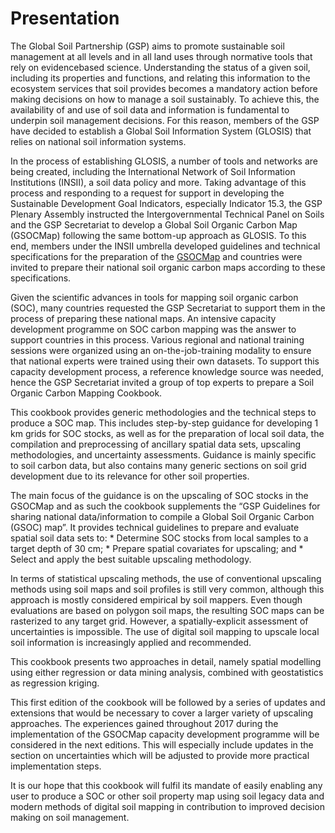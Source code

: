 \mainmatter
\tableofcontents

# Presentation

The Global Soil Partnership (GSP) aims to promote sustainable soil management at all levels and in all land uses through normative tools that rely on evidencebased science. Understanding the status of a given soil, including its properties and functions, and relating this information to the ecosystem services that soil provides becomes a mandatory action before making decisions on how to manage a soil sustainably. To achieve this, the availability of and use of soil data and information is fundamental to underpin soil management decisions. For this reason, members of the GSP have decided to establish a Global Soil Information System (GLOSIS) that relies on national soil information systems.

In the process of establishing GLOSIS, a number of tools and networks are being created, including the International Network of Soil Information Institutions (INSII), a soil data policy and more. Taking advantage of this process and responding to a request for support in developing the Sustainable Development Goal Indicators, especially Indicator 15.3, the GSP Plenary Assembly instructed the Intergovernmental Technical Panel on Soils and the GSP Secretariat to develop a Global Soil Organic Carbon Map (GSOCMap) following the same bottom-up approach as GLOSIS. To this end, members under the INSII umbrella developed guidelines and technical specifications for the preparation of the [GSOCMap](http://www.fao.org/3/a-bp164e.pdf) and countries were invited to prepare their national soil organic carbon maps according to these specifications.

Given the scientific advances in tools for mapping soil organic carbon (SOC), many countries requested the GSP Secretariat to support them in the process of preparing these national maps. An intensive capacity development programme on SOC carbon mapping was the answer to support countries in this process. Various regional and national training sessions were organized using an on-the-job-training modality to ensure that national experts were trained using their own datasets. To support this capacity development process, a reference knowledge source was needed, hence the GSP Secretariat invited a group of top experts to prepare a Soil Organic Carbon Mapping Cookbook.

This cookbook provides generic methodologies and the technical steps to produce a SOC map. This includes step-by-step guidance for developing 1 km grids for SOC stocks, as well as for the preparation of local soil data, the compilation and preprocessing of ancillary spatial data sets, upscaling methodologies, and uncertainty assessments. Guidance is mainly specific to soil carbon data, but also contains many generic sections on soil grid development due to its relevance for other soil properties. 

The main focus of the guidance is on the upscaling of SOC stocks in the GSOCMap and as such the cookbook supplements the “GSP Guidelines for sharing national data/information to compile a Global Soil Organic Carbon (GSOC) map”. It provides technical guidelines to prepare and evaluate spatial soil data sets to: 
* Determine SOC stocks from local samples to a target depth of 30 cm;
* Prepare spatial covariates for upscaling; and
* Select and apply the best suitable upscaling methodology.

In terms of statistical upscaling methods, the use of conventional upscaling methods using soil maps and soil profiles is still very common, although this approach is mostly considered empirical by soil mappers. Even though evaluations are based on polygon soil maps, the resulting SOC maps can be rasterized to any target grid. However, a spatially-explicit assessment of uncertainties is impossible. The use of digital soil mapping to upscale local soil information is increasingly applied and recommended.

This cookbook presents two approaches in detail, namely spatial modelling using either regression or data mining analysis, combined with geostatistics as regression kriging.

This first edition of the cookbook will be followed by a series of updates and extensions that would be necessary to cover a larger variety of upscaling approaches. The experiences gained throughout 2017 during the implementation of the GSOCMap capacity development programme will be considered in the next editions. This will especially include updates in the section on uncertainties which will be adjusted to provide more practical implementation steps.

It is our hope that this cookbook will fulfil its mandate of easily enabling any user to produce a SOC or other soil property map using soil legacy data and modern methods of digital soil mapping in contribution to improved decision making on soil management. 
